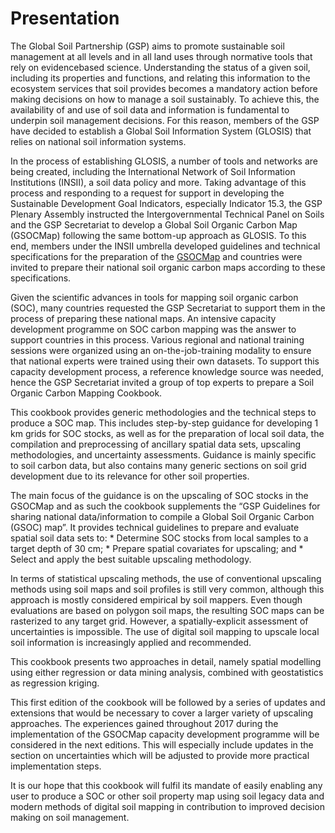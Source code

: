 \mainmatter
\tableofcontents

# Presentation

The Global Soil Partnership (GSP) aims to promote sustainable soil management at all levels and in all land uses through normative tools that rely on evidencebased science. Understanding the status of a given soil, including its properties and functions, and relating this information to the ecosystem services that soil provides becomes a mandatory action before making decisions on how to manage a soil sustainably. To achieve this, the availability of and use of soil data and information is fundamental to underpin soil management decisions. For this reason, members of the GSP have decided to establish a Global Soil Information System (GLOSIS) that relies on national soil information systems.

In the process of establishing GLOSIS, a number of tools and networks are being created, including the International Network of Soil Information Institutions (INSII), a soil data policy and more. Taking advantage of this process and responding to a request for support in developing the Sustainable Development Goal Indicators, especially Indicator 15.3, the GSP Plenary Assembly instructed the Intergovernmental Technical Panel on Soils and the GSP Secretariat to develop a Global Soil Organic Carbon Map (GSOCMap) following the same bottom-up approach as GLOSIS. To this end, members under the INSII umbrella developed guidelines and technical specifications for the preparation of the [GSOCMap](http://www.fao.org/3/a-bp164e.pdf) and countries were invited to prepare their national soil organic carbon maps according to these specifications.

Given the scientific advances in tools for mapping soil organic carbon (SOC), many countries requested the GSP Secretariat to support them in the process of preparing these national maps. An intensive capacity development programme on SOC carbon mapping was the answer to support countries in this process. Various regional and national training sessions were organized using an on-the-job-training modality to ensure that national experts were trained using their own datasets. To support this capacity development process, a reference knowledge source was needed, hence the GSP Secretariat invited a group of top experts to prepare a Soil Organic Carbon Mapping Cookbook.

This cookbook provides generic methodologies and the technical steps to produce a SOC map. This includes step-by-step guidance for developing 1 km grids for SOC stocks, as well as for the preparation of local soil data, the compilation and preprocessing of ancillary spatial data sets, upscaling methodologies, and uncertainty assessments. Guidance is mainly specific to soil carbon data, but also contains many generic sections on soil grid development due to its relevance for other soil properties. 

The main focus of the guidance is on the upscaling of SOC stocks in the GSOCMap and as such the cookbook supplements the “GSP Guidelines for sharing national data/information to compile a Global Soil Organic Carbon (GSOC) map”. It provides technical guidelines to prepare and evaluate spatial soil data sets to: 
* Determine SOC stocks from local samples to a target depth of 30 cm;
* Prepare spatial covariates for upscaling; and
* Select and apply the best suitable upscaling methodology.

In terms of statistical upscaling methods, the use of conventional upscaling methods using soil maps and soil profiles is still very common, although this approach is mostly considered empirical by soil mappers. Even though evaluations are based on polygon soil maps, the resulting SOC maps can be rasterized to any target grid. However, a spatially-explicit assessment of uncertainties is impossible. The use of digital soil mapping to upscale local soil information is increasingly applied and recommended.

This cookbook presents two approaches in detail, namely spatial modelling using either regression or data mining analysis, combined with geostatistics as regression kriging.

This first edition of the cookbook will be followed by a series of updates and extensions that would be necessary to cover a larger variety of upscaling approaches. The experiences gained throughout 2017 during the implementation of the GSOCMap capacity development programme will be considered in the next editions. This will especially include updates in the section on uncertainties which will be adjusted to provide more practical implementation steps.

It is our hope that this cookbook will fulfil its mandate of easily enabling any user to produce a SOC or other soil property map using soil legacy data and modern methods of digital soil mapping in contribution to improved decision making on soil management. 
